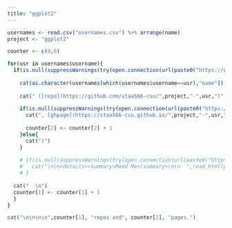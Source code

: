 ```yaml
---
title: "ggplot2"
---
```


```r


usernames <- read.csv("usernames.csv") %>% arrange(name)
project <- "ggplot2"

counter <- c(0,0)

for(usr in usernames$username){
  if(is.null(suppressWarnings(try(open.connection(url(paste0("https://github.com/staa566-csu/",project,"-",usr)),open="rt",timeout=2),silent=T)[1]))){
    
    cat(as.character(usernames[which(usernames$username==usr),"name"]), sep='')
    
    cat(" ([repo](https://github.com/staa566-csu/",project,"-",usr,")", sep='')
    
    if(is.null(suppressWarnings(try(open.connection(url(paste0("https://staa566-csu.github.io/",project,"-",usr)),open="rt",timeout=2),silent=T)[1]))){
      cat(", [ghpage](https://staa566-csu.github.io/",project,"-",usr,"))", sep='')
      
      counter[2] <- counter[2] + 1
    }else{
      cat(")")
    }
    
    # if(is.null(suppressWarnings(try(open.connection(url(paste0("https://raw.githubusercontent.com/staa566-csu/",project,"-",usr,"/main/README.md")),open="rt",timeout=2),silent=T)[1]))){
    #   cat("\n\n<details><summary>Read Me</summary>\n\n- ",read_html(paste0("https://raw.githubusercontent.com/staa566-csu/",project,"-",usr,"/main/README.md")),"\n\n</details>", sep='')
    # }    
  
  cat("  \n")
  counter[1] <- counter[1] + 1
  }
}

cat("\n\n\n\n",counter[1], "repos and", counter[2], "pages.")
```
